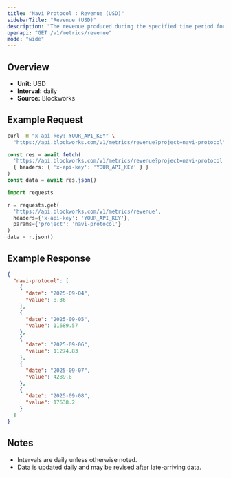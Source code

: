 ```yaml
---
title: "Navi Protocol : Revenue (USD)"
sidebarTitle: "Revenue (USD)"
description: "The revenue produced during the specified time period for given project."
openapi: "GET /v1/metrics/revenue"
mode: "wide"
---
```


## Overview

- **Unit:** USD
- **Interval:** daily
- **Source:** Blockworks

## Example Request

<CodeGroup>

```bash cURL
curl -H "x-api-key: YOUR_API_KEY" \
  "https://api.blockworks.com/v1/metrics/revenue?project=navi-protocol"
```

```typescript TypeScript
const res = await fetch(
  'https://api.blockworks.com/v1/metrics/revenue?project=navi-protocol',
  { headers: { 'x-api-key': 'YOUR_API_KEY' } }
)
const data = await res.json()
```

```python Python
import requests

r = requests.get(
  'https://api.blockworks.com/v1/metrics/revenue',
  headers={'x-api-key': 'YOUR_API_KEY'},
  params={'project': 'navi-protocol'}
)
data = r.json()
```

</CodeGroup>

## Example Response

```json
{
  "navi-protocol": [
    {
      "date": "2025-09-04",
      "value": 8.36
    },
    {
      "date": "2025-09-05",
      "value": 11689.57
    },
    {
      "date": "2025-09-06",
      "value": 11274.83
    },
    {
      "date": "2025-09-07",
      "value": 4289.8
    },
    {
      "date": "2025-09-08",
      "value": 17638.2
    }
  ]
}
```

## Notes
- Intervals are daily unless otherwise noted.
- Data is updated daily and may be revised after late-arriving data.
